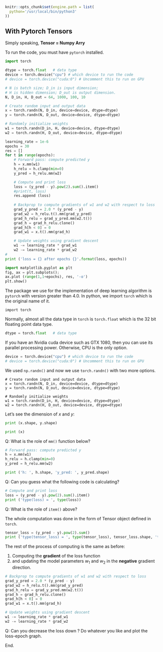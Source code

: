 
``` r
knitr::opts_chunk$set(engine.path = list(
  python='/usr/local/bin/python3'
))
```


## With Pytorch Tensors

Simply speaking, **Tensor = Numpy Arry**


To run the code, you must have `pytorch` installed.

```python
import torch

dtype = torch.float   # data type
device = torch.device("cpu") # which device to run the code
# device = torch.device("cuda:0") # Uncomment this to run on GPU

# N is batch size; D_in is input dimension;
# H is hidden dimension; D_out is output dimension.
N, D_in, H, D_out = 64, 1000, 100, 10

# Create random input and output data
x = torch.randn(N, D_in, device=device, dtype=dtype)
y = torch.randn(N, D_out, device=device, dtype=dtype)

# Randomly initialize weights
w1 = torch.randn(D_in, H, device=device, dtype=dtype)
w2 = torch.randn(H, D_out, device=device, dtype=dtype)

learning_rate = 1e-6
epochs = 30
res = []
for t in range(epochs):
    # Forward pass: compute predicted y
    h = x.mm(w1)
    h_relu = h.clamp(min=0)
    y_pred = h_relu.mm(w2)

    # Compute and print loss
    loss = (y_pred - y).pow(2).sum().item()
    #print(t, loss)
    res.append (loss)
    
    # Backprop to compute gradients of w1 and w2 with respect to loss
    grad_y_pred = 2.0 * (y_pred - y)
    grad_w2 = h_relu.t().mm(grad_y_pred)
    grad_h_relu = grad_y_pred.mm(w2.t())
    grad_h = grad_h_relu.clone()
    grad_h[h < 0] = 0
    grad_w1 = x.t().mm(grad_h)

    # Update weights using gradient descent
    w1 -= learning_rate * grad_w1
    w2 -= learning_rate * grad_w2
#    
print ('loss = {} after epochs {}'.format(loss, epochs))

import matplotlib.pyplot as plt
fig, ax = plt.subplots();
ax.plot (range(1,1+epochs), res, '-o')
plt.show()
```

The package we use for the implementation of deep learning algorithm is `pytorch` with version greater than 4.0. In python, we import `torch` which is the original name of it.

```
import torch
```

Normally, almost all the data type in `torch` is `torch.float` which is the 32 bit floating point data type.
```python
dtype = torch.float   # data type
```

If you have an Nvidia cuda device such as GTX 1080, then you can use its parallel processing power.
Otherwise, CPU is the only option.

```python
device = torch.device("cpu") # which device to run the code
# device = torch.device("cuda:0") # Uncomment this to run on GPU
```


We used `np.randn()` and now we use `torch.randn()` with two more options.
```
# Create random input and output data
x = torch.randn(N, D_in, device=device, dtype=dtype)
y = torch.randn(N, D_out, device=device, dtype=dtype)

# Randomly initialize weights
w1 = torch.randn(D_in, H, device=device, dtype=dtype)
w2 = torch.randn(H, D_out, device=device, dtype=dtype)
```

Let's see the dimension of $x$ and $y$:
```python
print (x.shape, y.shape)
```

```python
print (x)
```

Q: What is the role of `mm()` function below?

```python
# Forward pass: compute predicted y
h = x.mm(w1)
h_relu = h.clamp(min=0)
y_pred = h_relu.mm(w2)

print ('h: ', h.shape, 'y_pred: ', y_pred.shape)
```

Q: Can you guess what the following code is calculating?
```python
# Compute and print loss
loss = (y_pred - y).pow(2).sum().item()
print ('type(loss) = ', type(loss))
```

Q: What is the role of `item()` above?


The whole computation was done in the form of Tensor object defined in `torch`.
```python
tensor_loss = (y_pred - y).pow(2).sum()
print ('type(tensor_loss) = ', type(tensor_loss), tensor_loss.shape, 'tensor_loss=', tensor_loss)
```


The rest of the process of computing is the same as before: 

1. Computing the **gradient** of the loss function
2. and updating the model parameters $w_1$ and $w_2$ in the **negative** gradient direction.

```python
# Backprop to compute gradients of w1 and w2 with respect to loss
grad_y_pred = 2.0 * (y_pred - y)
grad_w2 = h_relu.t().mm(grad_y_pred)
grad_h_relu = grad_y_pred.mm(w2.t())
grad_h = grad_h_relu.clone()
grad_h[h < 0] = 0
grad_w1 = x.t().mm(grad_h)

# Update weights using gradient descent
w1 -= learning_rate * grad_w1
w2 -= learning_rate * grad_w2
```

Q: Can you decrease the loss down ? Do whatever you like and plot the loss-epoch graph.

End.
